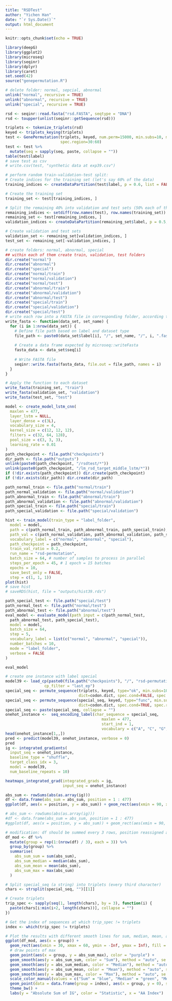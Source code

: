 ```yaml
---
title: "RSDTest"
author: "Yichen Han"
date: "`r Sys.Date()`"
output: html_document
---
```


```r
knitr::opts_chunk$set(echo = TRUE)
```

```r
library(deepG)
library(ggplot2)
library(microseq)
library(seqinr)
library(dplyr)
library(caret)
set.seed(42)
source("genepermutation.R")
```

```r
# delete folder: normal, sepcial, abnormal
unlink("normal", recursive = TRUE)
unlink("abnormal", recursive = TRUE)
unlink("special", recursive = TRUE)
```

```r
rsd <- seqinr::read.fasta("rsd.FASTA", seqtype = "DNA")
rsd <- toupper(unlist(seqinr::getSequence(rsd)))
```

```r
triplets <- tokenize_triplets(rsd)
keyed <- triplets_keying(triplets)
test <- GenePermutation(triplets, keyed, num.perm=15000, min.subs=10, max.subs=30,
                        spec.region=30:60)
test <- test %>%
  mutate(seq = sapply(seq, paste, collapse = ""))
table(test$label)
# save test as csv
# write.csv(test, "synthetic data at exp39.csv")
```

```r
# perform random train-validation-test split:
# Create indices for the training set (let's say 60% of the data)
training_indices <- createDataPartition(test$label, p = 0.6, list = FALSE)

# Create the training set
training_set <- test[training_indices, ]

# Split the remaining 40% into validation and test sets (50% each of the remaining)
remaining_indices <- setdiff(row.names(test), row.names(training_set))
remaining_set <- test[remaining_indices, ]
validation_indices <- createDataPartition(remaining_set$label, p = 0.5, list = FALSE)

# Create validation and test sets
validation_set <- remaining_set[validation_indices, ]
test_set <- remaining_set[-validation_indices, ]
```

```r
# create folders: normal, abnormal, special
## within each of them create train, validation, test folders
dir.create("normal")
dir.create("abnormal")
dir.create("special")
dir.create("normal/train")
dir.create("normal/validation")
dir.create("normal/test")
dir.create("abnormal/train")
dir.create("abnormal/validation")
dir.create("abnormal/test")
dir.create("special/train")
dir.create("special/validation")
dir.create("special/test")
# write each row into a FASTA file in corresponding folder, according to label
write_fasta <- function(data_set, set_name) {
  for (i in 1:nrow(data_set)) {
    # Define file path based on label and dataset type
    file_path <- paste0(data_set$label[i], "/", set_name, "/", i, ".fasta")
    
    # Create a data frame expected by microseq::writeFasta
    fasta_data <- data_set$seq[i]
    
    # Write FASTA file
    seqinr::write.fasta(fasta_data, file.out = file_path, names = i)
  }
}

# Apply the function to each dataset
write_fasta(training_set, "train")
write_fasta(validation_set, "validation")
write_fasta(test_set, "test")
```

```r
model <- create_model_lstm_cnn(
  maxlen = 477,
  layer_lstm = NULL,
  layer_dense = c(3L),
  vocabulary_size = 4,
  kernel_size = c(12, 12, 12),
  filters = c(32, 64, 128),
  pool_size = c(3, 3, 3),
  learning_rate = 0.01
)
path_checkpoint <- file.path("checkpoints")
dir_path <- file.path("outputs")
unlink(paste0(path_checkpoint, "/rsdtest/*"))
unlink(paste0(path_checkpoint, "/lm_rsd_target_middle_lstm/*"))
if (!dir.exists(path_checkpoint)) dir.create(path_checkpoint)
if (!dir.exists(dir_path)) dir.create(dir_path)
```

```r
path_normal_train <- file.path("normal/train")
path_normal_validation <- file.path("normal/validation")
path_abnormal_train <- file.path("abnormal/train")
path_abnormal_validation <- file.path("abnormal/validation")
path_special_train <- file.path("special/train")
path_special_validation <- file.path("special/validation")

hist <- train_model(train_type = "label_folder",
  model = model,
  path = c(path_normal_train, path_abnormal_train, path_special_train), # path to training files
  path_val = c(path_normal_validation, path_abnormal_validation, path_special_validation), # path to validation files
  vocabulary_label = c("normal", "abnormal", "special"),
  path_checkpoint = path_checkpoint,
  train_val_ratio = 0.2,
  run_name = "rsd-permutation",
  batch_size = 64, # number of samples to process in parallel
  steps_per_epoch = 45, # 1 epoch = 15 batches
  epochs = 10,
  save_best_only = FALSE,
  step = c(1, 1, 1))
plot(hist)
# save hist
# saveRDS(hist, file = "outputs/hist39.rds")
```

```r
path_special_test <- file.path("special/test")
path_normal_test <- file.path("normal/test")
path_abnormal_test <- file.path("abnormal/test")
eval_model <- evaluate_model(path_input = c(path_normal_test,
  path_abnormal_test, path_special_test),
  model = model,
  batch_size = 64,
  step = 5,
  vocabulary_label = list(c("normal", "abnormal", "special")),
  number_batches = 10,
  mode = "label_folder",
  verbose = FALSE
)

eval_model
```

```r
# create one instance with label special
model39 <- load_cp(paste0(file.path("checkpoints"), "/", "rsd-permutation_39"), 
                 cp_filter = "last_ep")
special_seq <- permute_sequence(triplets, keyed, type="ok", min.subs=10, max.subs=30,
                                dict=codon.dict, spec.cond=FALSE, spec.region=NULL)
special_seq <- permute_sequence(special_seq, keyed, type="func", min.subs=10, max.subs=30,
                                dict=codon.dict, spec.cond=TRUE, spec.region=30:60)
special_seq <- paste(special_seq, collapse = "")
onehot_instance <-  seq_encoding_label(char_sequence = special_seq,
                                          maxlen = 477,
                                          start_ind = 1,
                                          vocabulary = c("A", "C", "G", "T"))
head(onehot_instance[1,,])
pred <- predict(model39, onehot_instance, verbose = 0)
pred
ig <- integrated_gradients(
  input_seq = onehot_instance,
  baseline_type = "shuffle",
  target_class_idx = 3,
  model = model39,
  num_baseline_repeats = 10)

heatmaps_integrated_grad(integrated_grads = ig,
                         input_seq = onehot_instance)

abs_sum <- rowSums(abs(as.array(ig)))
df <- data.frame(abs_sum = abs_sum, position = 1 : 477)
ggplot(df, aes(x = position, y = abs_sum)) + geom_rect(aes(xmin = 90, xmax = 180, ymin = -Inf, ymax = Inf), fill = "lightblue", alpha = 0.2) + geom_smooth(method = "auto") + geom_point() + theme_bw()
```

```r
# abs_sum <- rowSums(abs(as.array(ig)))
#df <- data.frame(abs_sum = abs_sum, position = 1 : 477)
#ggplot(df, aes(x = position, y = abs_sum)) + geom_rect(aes(xmin = 90, xmax = 180, ymin = -Inf, ymax = Inf), fill = "lightblue", alpha = 0.2) + geom_smooth(method = "auto") + geom_point() + theme_bw()

# modification: df should be summed every 3 rows, position reassigned accordingly.
df_mod <- df %>%
  mutate(group = rep(1:(nrow(df) / 3), each = 3)) %>%
  group_by(group) %>%
  summarise(
    abs_sum_sum = sum(abs_sum),
    abs_sum_median = median(abs_sum),
    abs_sum_mean = mean(abs_sum),
    abs_sum_max = max(abs_sum)
  )

# Split special_seq (a string) into triplets (every third character)
chars <- strsplit(special_seq, "")[[1]]

# Create triplets
trip_spec <- sapply(seq(1, length(chars), by = 3), function(i) {
  paste(chars[i:min(i+2, length(chars))], collapse = "")
})

# Get the index of sequences at which trip_spec != triplets
index <- which(trip_spec != triplets)

# Plot the results with different smooth lines for sum, median, mean, and max
ggplot(df_mod, aes(x = group)) +
  geom_rect(aes(xmin = 30, xmax = 60, ymin = -Inf, ymax = Inf), fill = "lightblue", alpha = 0.2) +
  # draw points of max
  geom_point(aes(x = group, y = abs_sum_max), color = "purple") +
  geom_smooth(aes(y = abs_sum_sum, color = "Sum"), method = "auto", se = FALSE) +
  geom_smooth(aes(y = abs_sum_median, color = "Median"), method = "auto", se = FALSE) +
  geom_smooth(aes(y = abs_sum_mean, color = "Mean"), method = "auto", se = FALSE) +
  geom_smooth(aes(y = abs_sum_max, color = "Max"), method = "auto", se = FALSE) +
  scale_color_manual(values = c("Sum" = "blue", "Median" = "green", "Mean" = "orange", "Max" = "purple")) +
  geom_point(data = data.frame(group = index), aes(x = group, y = 0), shape = 4, size = 3, color = "red") +
  theme_bw() +
  labs(y = "Absolute Sum of IG", color = "Statistic", x = "AA Index")
```